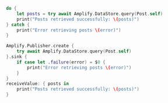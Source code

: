 <BlockSwitcher>

<Block name="Async/Await">

```swift
do {
    let posts = try await Amplify.DataStore.query(Post.self) 
    print("Posts retrieved successfully: \(posts)")
} catch {
    print("Error retrieving posts \(error)")
} 
```

</Block>

<Block name="Combine">

```swift
Amplify.Publisher.create {
    try await Amplify.DataStore.query(Post.self)
}.sink {
    if case let .failure(error) = $0 {
        print("Error retrieving posts \(error)")
    }
}
receiveValue: { posts in
    print("Posts retrieved successfully: \(posts)")
}
```

</Block>

</BlockSwitcher>
